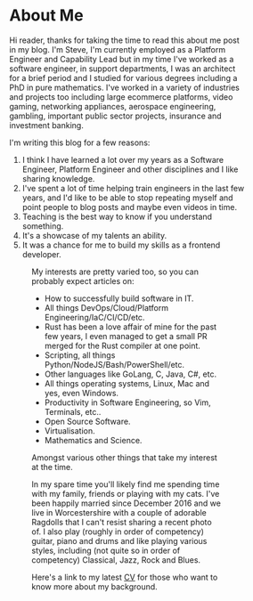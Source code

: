 
<Figure
  src="/images/me.jpg"
  width="1024"
  height="1024"
  classes="mx-auto lg:mx-12 w-48 md:w-64 xl:w-4/12 lg:float-right"
  className="ring-4 rounded-full"
  alt="Title" />

# About Me

Hi reader, thanks for taking the time to read this about me post in my blog. I'm
Steve, I'm currently employed as a Platform Engineer and Capability Lead but in
my time I've worked as a software engineer, in support departments, I was an
architect for a brief period and I studied for various degrees including a PhD
in pure mathematics. I've worked in a variety of industries and projects too
including large ecommerce platforms, video gaming, networking appliances,
aerospace engineering, gambling, important public sector projects, insurance and
investment banking.

I'm writing this blog for a few reasons:
1. I think I have learned a lot over my years as a Software Engineer, Platform
   Engineer and other disciplines and I like sharing knowledge.
2. I've spent a lot of time helping train engineers in the last few years, and
   I'd like to be able to stop repeating myself and point people to blog posts
   and maybe even videos in time.
3. Teaching is the best way to know if you understand something.
4. It's a showcase of my talents an ability.
5. It was a chance for me to build my skills as a frontend developer.

<Figure
  src="/images/cats.jpeg"
  width="1024"
  height="1024"
  classes="mx-auto lg:mx-12 w-48 md:w-64 xl:w-4/12 lg:float-right"
  className="ring-4 rounded-full"
  alt="Title" />

My interests are pretty varied too, so you can probably expect articles on:
- How to successfully build software in IT.
- All things DevOps/Cloud/Platform Engineering/IaC/CI/CD/etc.
- Rust has been a love affair of mine for the past few years, I even managed to
get a small PR merged for the Rust compiler at one point.
- Scripting, all things Python/NodeJS/Bash/PowerShell/etc.
- Other languages like GoLang, C, Java, C#, etc.
- All things operating systems, Linux, Mac and yes, even Windows.
- Productivity in Software Engineering, so Vim, Terminals, etc..
- Open Source Software.
- Virtualisation.
- Mathematics and Science.

Amongst various other things that take my interest at the time.

In my spare time you'll likely find me spending time with my family, friends or
playing with my cats. I've been happily married since December 2016 and we live
in Worcestershire with a couple of adorable Ragdolls that I can't resist sharing
a recent photo of. I also play (roughly in order of competency) guitar, piano
and drums and like playing various styles, including (not quite so in order of
competency) Classical, Jazz, Rock and Blues.

Here's a link to my latest [CV](pdf/steven_trotter_cv.pdf) for those who want to
know more about my background.
